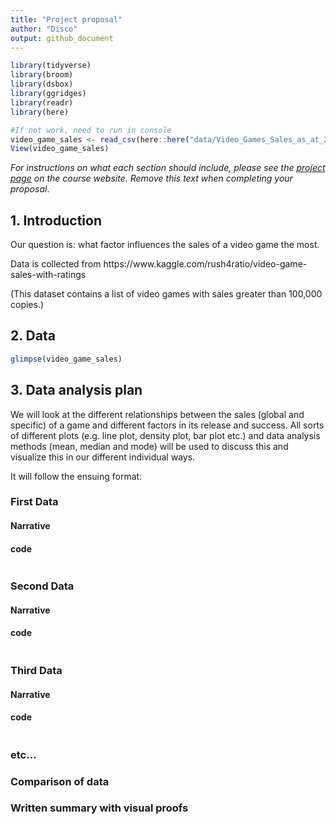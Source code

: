 ```yaml
---
title: "Project proposal"
author: "Disco"
output: github_document
---
```


```r
library(tidyverse)
library(broom)
library(dsbox)
library(ggridges)
library(readr)
library(here)
```

```r
#If not work, need to run in console
video_game_sales <- read_csv(here::here("data/Video_Games_Sales_as_at_22_Dec_2016.csv"))
View(video_game_sales)
```
*For instructions on what each section should include, please see the [project page](https://idsed.digital/assessments/project/#proposal) on the course website. Remove this text when completing your proposal*.

## 1. Introduction

Our question is:
what factor influences the sales of a video game the most. 

Data is collected from https://www.kaggle.com/rush4ratio/video-game-sales-with-ratings 

(This dataset contains a list of video games with sales greater than 100,000 copies.)

## 2. Data
```r
glimpse(video_game_sales)
```

## 3. Data analysis plan

We will look at the different relationships between the sales (global and specific) of a game and different factors in its release and success. All sorts of different plots (e.g. line plot, density plot, bar plot etc.) and data analysis methods (mean, median and mode) will be used to discuss this and visualize this in our different individual ways.

It will follow the ensuing format:

### First Data

#### Narrative

#### code

```r


```

### Second Data

#### Narrative

#### code

```r


```

### Third Data

#### Narrative

#### code

```r


```

### etc...

### Comparison of data

### Written summary with visual proofs
